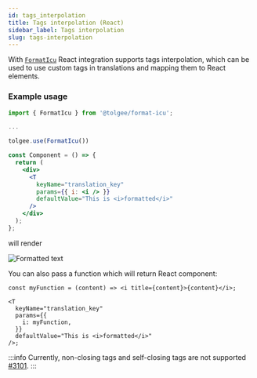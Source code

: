 ```yaml
---
id: tags_interpolation
title: Tags interpolation (React)
sidebar_label: Tags interpolation
slug: tags-interpolation
---
```


With [`FormatIcu`](/formatting.mdx#icu-formatter) React integration supports tags interpolation, which can be used to use custom tags in translations and mapping them to React elements.

### Example usage

```jsx
import { FormatIcu } from '@tolgee/format-icu';

...

tolgee.use(FormatIcu())
```

```jsx
const Component = () => {
  return (
    <div>
      <T
        keyName="translation_key"
        params={{ i: <i /> }}
        defaultValue="This is <i>formatted</i>"
      />
    </div>
  );
};
```

will render

![Formatted text](/img/docs/text_formatted.png)

You can also pass a function which will return React component:

```tsx
const myFunction = (content) => <i title={content}>{content}</i>;

<T
  keyName="translation_key"
  params={{
    i: myFunction,
  }}
  defaultValue="This is <i>formatted</i>"
/>;
```

:::info
Currently, non-closing tags and self-closing tags are not supported [#3101](https://github.com/tolgee/tolgee-js/issues/3101).
:::
